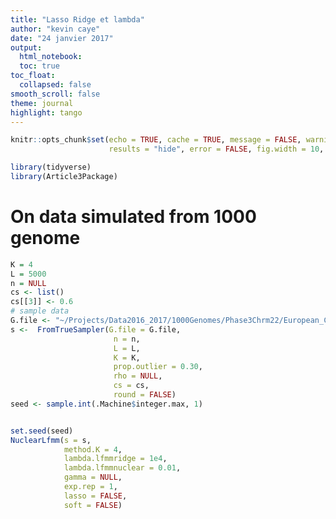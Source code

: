 ```yaml
---
title: "Lasso Ridge et lambda"
author: "kevin caye"
date: "24 janvier 2017"
output:
  html_notebook:
  toc: true
toc_float:
  collapsed: false
smooth_scroll: false
theme: journal
highlight: tango
---
```




```r
knitr::opts_chunk$set(echo = TRUE, cache = TRUE, message = FALSE, warning = FALSE,
                      results = "hide", error = FALSE, fig.width = 10, fig.width = 10)
```

```r
library(tidyverse)
library(Article3Package)
```

# On data simulated from 1000 genome


```r
K = 4
L = 5000
n = NULL
cs <- list()
cs[[3]] <- 0.6
# sample data
G.file <- "~/Projects/Data2016_2017/1000Genomes/Phase3Chrm22/European_Chrm22.rds"
s <-  FromTrueSampler(G.file = G.file,
                       n = n,
                       L = L,
                       K = K,
                       prop.outlier = 0.30,
                       rho = NULL,
                       cs = cs,
                       round = FALSE)
seed <- sample.int(.Machine$integer.max, 1)


set.seed(seed)
NuclearLfmm(s = s, 
            method.K = 4, 
            lambda.lfmmridge = 1e4,
            lambda.lfmmnuclear = 0.01,
            gamma = NULL,
            exp.rep = 1,
            lasso = FALSE, 
            soft = FALSE)
```

